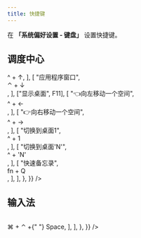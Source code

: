 ```yaml
---
title: 快捷键
---
```



在 **「系统偏好设置 - 键盘」** 设置快捷键。

## 调度中心

<!-- ⌘ (command), ⌥（option/alt）, ⇧（shift）, ⌃（control）, ⎋（esc） -->

<Table
  data={{
    position: ["start", "center"],
    header: ["功能", "快捷键"],
    body: {
      items: [
        [
          "调度中心",
          <div>
            <Shortcut>^</Shortcut> + <Shortcut>&uarr;</Shortcut>
          </div>,
        ],
        [
          "应用程序窗口",
          <div>
            <Shortcut>⌃</Shortcut> + <Shortcut>&darr;</Shortcut>
          </div>,
        ],
        ["显示桌面", <Shortcut>F11</Shortcut>],
        [
          "👈向左移动一个空间",
          <div>
            <Shortcut>^</Shortcut> + <Shortcut>&larr;</Shortcut>
          </div>,
        ],
        [
          "👉向右移动一个空间",
          <div>
            <Shortcut>^</Shortcut> + <Shortcut>&rarr;</Shortcut>
          </div>,
        ],
        [
          "切换到桌面1",
          <div>
            <Shortcut>^</Shortcut> + <Shortcut>1</Shortcut>
          </div>,
        ],
        [
          "切换到桌面'N'",
          <div>
            <Shortcut>^</Shortcut> + <Shortcut>'N'</Shortcut>
          </div>,
        ],
        [
          "快速备忘录",
          <div>
            <Shortcut>fn</Shortcut> + <Shortcut>Q</Shortcut>
          </div>,
        ],
      ],
    },
  }}
/>

## 输入法

<Table
  data={{
    position: ["start", "center"],
    header: ["功能", "快捷键"],
    body: {
      items: [
        [
          "显示表情与符号",
          <div>
            <Shortcut>⌘</Shortcut> + <Shortcut>⌃</Shortcut> +{" "}
            <Shortcut>Space</Shortcut>
          </div>,
        ],
      ],
    },
  }}
/>
